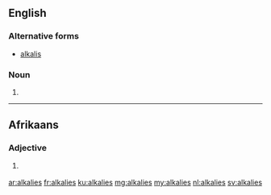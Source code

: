 ==English==

===Alternative forms===
* [[alkalis]]

===Noun===
{{head|en|noun plural form}}

# {{plural of|alkali|lang=en}}

----

==Afrikaans==

===Adjective===
{{af-adj||meer alkalies|mees alkaliese}}

# {{label|af|chemisty}} {{l|en|alkaline}}

[[ar:alkalies]]
[[fr:alkalies]]
[[ku:alkalies]]
[[mg:alkalies]]
[[my:alkalies]]
[[nl:alkalies]]
[[sv:alkalies]]